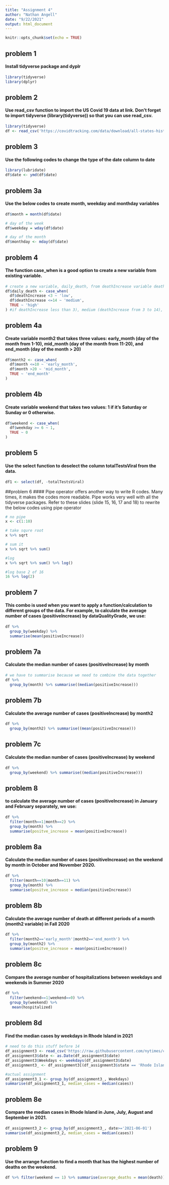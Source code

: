 ```yaml
---
title: "Assignment 4"
author: "Nathan Angell"
date: "9/22/2021"
output: html_document
---
```


```r
knitr::opts_chunk$set(echo = TRUE)
```


## problem 1
#### Install tidyverse package and dyplr
```r
library(tidyverse)
library(dplyr)
```

## problem 2
#### Use read_csv function to import the US Covid 19 data at link. Don’t forget to import tidyverse (library(tidyverse)) so that you can use read_csv.
```r
library(tidyverse)
df <- read_csv('https://covidtracking.com/data/download/all-states-history.csv')
```

## problem 3
#### Use the following codes to change the type of the date column to date
```r
library(lubridate)
df$date <- ymd(df$date)
```
## problem 3a
#### Use the below codes to create month, weekday and monthday variables
```r
df$month = month(df$date)

# day of the week
df$weekday = wday(df$date)

# day of the month
df$monthday <- mday(df$date)
```

## problem 4
#### The function case_when is a good option to create a new variable from existing variable.
```r
# create a new variable, daily_death, from deathIncrease variable deathIncrease is the number of daily new death by Covid19
df$daily_death <- case_when(
  df$deathIncrease <3 ~ 'low',
  df$deathIncrease <=14 ~ 'medium',
  TRUE ~ 'high'
) #if deathIncrease less than 3), medium (deathIncrease from 3 to 14), and high (deathIncrease more than 14)
```
## problem 4a
#### Create variable month2 that takes three values: early_month (day of the month from 1-10), mid_month (day of the month from 11-20), and end_month (day of the month > 20)
```r
df$month2 <- case_when(
  df$month <=10 ~ 'early_month',
  df$month >20 ~ 'mid_month',
  TRUE ~ 'end_month'
)
```
## problem 4b
#### Create variable weekend that takes two values: 1 if it’s Saturday or Sunday or 0 otherwise.
```r
df$weekend <- case_when(
  df$weekday >= 6 ~ 1,
  TRUE ~ 0
)
```
## problem 5
#### Use the select function to deselect the column totalTestsViral from the data.
```r
df1 <- select(df, -totalTestsViral)
```
##problem 6
#### Pipe operator offers another way to write R codes. Many times, it makes the codes more readable. Pipe works very well with all the tidyverse packages. Refer to these slides (slide 15, 16, 17 and 18) to rewrite the below codes using pipe operator
```r
# no pipe
x <- c(1:10)

# take squre root
x %>% sqrt

# sum it
x %>% sqrt %>% sum()

#log 
x %>% sqrt %>% sum() %>% log()

#log base 2 of 16
16 %>% log(2)
```
## problem 7
#### This combo is used when you want to apply a function/calculation to different groups of the data. For example, to calculate the average number of cases (positiveIncrease) by dataQualityGrade, we use: 
```r
df %>% 
  group_by(weekday) %>% 
  summarise(mean(positiveIncrease))
```
## problem 7a
#### Calculate the median number of cases (positiveIncrease) by month
```r
# we have to summarise because we need to combine the data together
df %>% 
  group_by(month) %>% summarise((median(positiveIncrease)))
```
## problem 7b
#### Calculate the average number of cases (positiveIncrease) by month2
```r
df %>% 
  group_by(month2) %>% summarise((mean(positiveIncrease)))
```
## problem 7c
#### Calculate the median number of cases (positiveIncrease) by weekend
```r
df %>% 
  group_by(weekend) %>% summarise((median(positiveIncrease)))
```
## problem 8
#### to calculate the average number of cases (positiveIncrease) in January and February separately, we use:
```r
df %>% 
  filter(month==1|month==2) %>% 
  group_by(month) %>% 
  summarise(positve_increase = mean(positiveIncrease))
```
## problem 8a
#### Calculate the median number of cases (positiveIncrease) on the weekend by month in October and November 2020.
```r
df %>% 
  filter(month==10|month==11) %>% 
  group_by(month) %>% 
  summarise(positve_increase = median(positiveIncrease))
```
## problem 8b
#### Calculate the average number of death at different periods of a month (month2 variable) in Fall 2020
```r
df %>% 
  filter(month2=='early_month'|month2=='end_month') %>% 
  group_by(month2) %>% 
  summarise(positve_increase = mean(positiveIncrease))
```
## problem 8c
#### Compare the average number of hospitalizations between weekdays and weekends in Summer 2020
```r
df %>% 
  filter(weekend==1|weekend==0) %>% 
  group_by(weekend) %>% 
   mean(hospitalized)
```
## problem 8d
#### Find the median cases by weekdays in Rhode Island in 2021
```r
# need to do this stuff before 14
df_assignment3 <- read_csv('https://raw.githubusercontent.com/nytimes/covid-19-data/master/us-states.csv') 
df_assignment3$date <- as.Date(df_assignment3$date)
df_assignment3$Weekdays <- weekdays(df_assignment3$date)
df_assignment3_ <- df_assignment3[(df_assignment3$state == 'Rhode Island'),]

#actual assignment
df_assignment3_1 <- group_by(df_assignment3_, Weekdays)
summarise(df_assignment3_1, median_cases = median(cases))
```
## problem 8e
#### Compare the median cases in Rhode Island in June, July, August and September in 2021.
```r
df_assignment3_2 <- group_by(df_assignment3_, date>='2021-06-01')
summarise(df_assignment3_2, median_cases = median(cases))
```
## problem 9
#### Use the arrange function to find a month that has the highest number of deaths on the weekend.
```r
df %>% filter(weekend == 1) %>% summarise(average_deaths = mean(death)) %>% arrange(average_deaths)

```